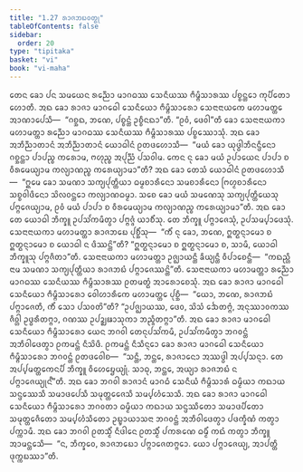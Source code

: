 ```yaml
---
title: "1.27 ᩁᩣᨩᨽᨭᩅᨲ᩠ᨳᩩ"
tableOfContents: false
sidebar:
  order: 20
type: "tipitaka"
basket: "vi"
book: "vi-maha"
---
```



<DynamicBreadcrumb />

<Division number="90" book="vi-maha">

<Paragraph number="426" book="vi-maha">
ᨲᩮᨶ ᨡᩮᩣ ᨸᨶ ᩈᨾᨿᩮᨶ ᩁᨬ᩠ᨬᩮᩣ ᨾᩣᨣᨵᩔ ᩈᩮᨶᩥᨿᩔ ᨻᩥᨾ᩠ᨻᩥᩈᩣᩁᩔ ᨸᨧ᩠ᨧᨶ᩠ᨲᩮᩣ ᨠᩩᨸᩥᨲᩮᩣ ᩉᩮᩣᨲᩥ. ᩋᨳ ᨡᩮᩣ ᩁᩣᨩᩣ ᨾᩣᨣᨵᩮᩤ ᩈᩮᨶᩥᨿᩮᩣ ᨻᩥᨾ᩠ᨻᩥᩈᩣᩁᩮᩣ ᩈᩮᨶᩣᨶᩣᨿᨠᩮ ᨾᩉᩣᨾᨲ᩠ᨲᩮ ᩋᩣᨱᩣᨸᩮᩈᩥ—  “ᨣᨧ᩠ᨨᨳ, ᨽᨱᩮ, ᨸᨧ᩠ᨧᨶ᩠ᨲᩴ ᩏᨧ᩠ᨧᩥᨶᨳᩣ”ᨲᩥ. “ᩑᩅᩴ, ᨴᩮᩅᩤ”ᨲᩥ ᨡᩮᩣ ᩈᩮᨶᩣᨶᩣᨿᨠᩣ ᨾᩉᩣᨾᨲ᩠ᨲᩣ ᩁᨬ᩠ᨬᩮᩣ ᨾᩣᨣᨵᩔ ᩈᩮᨶᩥᨿᩔ ᨻᩥᨾ᩠ᨻᩥᩈᩣᩁᩔ ᨸᨧ᩠ᨧᩔᩮᩣᩈᩩᩴ. ᩋᨳ ᨡᩮᩣ ᩋᨽᩥᨬ᩠ᨬᩣᨲᩣᨶᩴ ᩋᨽᩥᨬ᩠ᨬᩣᨲᩣᨶᩴ ᨿᩮᩣᨵᩤᨶᩴ ᩑᨲᨴᩉᩮᩣᩈᩥ—  “ᨾᨿᩴ ᨡᩮᩣ ᨿᩩᨴ᩠ᨵᩤᨽᩥᨶᨶ᩠ᨴᩥᨶᩮᩣ ᨣᨧ᩠ᨨᨶ᩠ᨲᩣ ᨸᩣᨸᨬ᩠ᨧ ᨠᩁᩮᩣᨾ, ᨻᩉᩩᨬ᩠ᨧ ᩋᨸᩩᨬ᩠ᨬᩴ ᨸᩈᩅᩤᨾ. ᨠᩮᨶ ᨶᩩ ᨡᩮᩣ ᨾᨿᩴ ᩏᨸᩣᨿᩮᨶ ᨸᩣᨸᩣ ᨧ ᩅᩥᩁᨾᩮᨿ᩠ᨿᩣᨾ ᨠᩃ᩠ᨿᩣᨱᨬ᩠ᨧ ᨠᩁᩮᨿ᩠ᨿᩣᨾᩣ”ᨲᩥ?
</Paragraph>

<Paragraph number="427" book="vi-maha">
ᩋᨳ ᨡᩮᩣ ᨲᩮᩈᩴ ᨿᩮᩣᨵᩤᨶᩴ ᩑᨲᨴᩉᩮᩣᩈᩥ—  “ᩍᨾᩮ ᨡᩮᩣ ᩈᨾᨱᩣ ᩈᨠ᩠ᨿᨸᩩᨲ᩠ᨲᩥᨿᩣ ᨵᨾ᩠ᨾᨧᩣᩁᩥᨶᩮᩣ ᩈᨾᨧᩣᩁᩥᨶᩮᩣ ᨻᩕᩉ᩠ᨾᨧᩣᩁᩥᨶᩮᩣ ᩈᨧ᩠ᨧᩅᩤᨴᩥᨶᩮᩣ ᩈᩦᩃᩅᨶ᩠ᨲᩮᩣ ᨠᩃ᩠ᨿᩣᨱᨵᨾ᩠ᨾᩣ. ᩈᨧᩮ ᨡᩮᩣ ᨾᨿᩴ ᩈᨾᨱᩮᩈᩩ ᩈᨠ᩠ᨿᨸᩩᨲ᩠ᨲᩥᨿᩮᩈᩩ ᨸᨻ᩠ᨻᨩᩮᨿ᩠ᨿᩣᨾ, ᩑᩅᩴ ᨾᨿᩴ ᨸᩣᨸᩣ ᨧ ᩅᩥᩁᨾᩮᨿ᩠ᨿᩣᨾ ᨠᩃ᩠ᨿᩣᨱᨬ᩠ᨧ ᨠᩁᩮᨿ᩠ᨿᩣᨾᩣ”ᨲᩥ. ᩋᨳ ᨡᩮᩣ ᨲᩮ ᨿᩮᩣᨵᩤ ᨽᩥᨠ᩠ᨡᩪ ᩏᨸᩈᩘᨠᨾᩥᨲ᩠ᩅᩣ ᨸᨻ᩠ᨻᨩ᩠ᨩᩴ ᨿᩣᨧᩥᩴᩈᩩ. ᨲᩮ ᨽᩥᨠ᩠ᨡᩪ ᨸᨻ᩠ᨻᩣᨩᩮᩈᩩᩴ, ᩏᨸᩈᨾ᩠ᨸᩣᨴᩮᩈᩩᩴ. ᩈᩮᨶᩣᨶᩣᨿᨠᩣ ᨾᩉᩣᨾᨲ᩠ᨲᩣ ᩁᩣᨩᨽᨭᩮ ᨸᩩᨧ᩠ᨨᩥᩴᩈᩩ—  “ᨠᩥᩴ ᨶᩩ ᨡᩮᩣ, ᨽᨱᩮ, ᩍᨲ᩠ᨳᨶ᩠ᨶᩣᨾᩮᩣ ᨧ ᩍᨲ᩠ᨳᨶ᩠ᨶᩣᨾᩮᩣ ᨧ ᨿᩮᩣᨵᩤ ᨶ ᨴᩥᩔᨶ᩠ᨲᩦ”ᨲᩥ? “ᩍᨲ᩠ᨳᨶ᩠ᨶᩣᨾᩮᩣ ᨧ ᩍᨲ᩠ᨳᨶ᩠ᨶᩣᨾᩮᩣ ᨧ, ᩈᩣᨾᩥ, ᨿᩮᩣᨵᩤ ᨽᩥᨠ᩠ᨡᩪᩈᩩ ᨸᨻ᩠ᨻᨩᩥᨲᩣ”ᨲᩥ. ᩈᩮᨶᩣᨶᩣᨿᨠᩣ ᨾᩉᩣᨾᨲ᩠ᨲᩣ ᩏᨩ᩠ᨫᩣᨿᨶ᩠ᨲᩥ ᨡᩥᨿ᩠ᨿᨶ᩠ᨲᩥ ᩅᩥᨸᩣᨧᩮᨶ᩠ᨲᩥ—  “ᨠᨳᨬ᩠ᩉᩥ ᨶᩣᨾ ᩈᨾᨱᩣ ᩈᨠ᩠ᨿᨸᩩᨲ᩠ᨲᩥᨿᩣ ᩁᩣᨩᨽᨭᩴ ᨸᨻ᩠ᨻᩣᨩᩮᩔᨶ᩠ᨲᩦ”ᨲᩥ. ᩈᩮᨶᩣᨶᩣᨿᨠᩣ ᨾᩉᩣᨾᨲ᩠ᨲᩣ ᩁᨬ᩠ᨬᩮᩣ ᨾᩣᨣᨵᩔ ᩈᩮᨶᩥᨿᩔ ᨻᩥᨾ᩠ᨻᩥᩈᩣᩁᩔ ᩑᨲᨾᨲ᩠ᨳᩴ ᩋᩣᩁᩮᩣᨧᩮᩈᩩᩴ.
</Paragraph>

<Paragraph number="428" book="vi-maha">
ᩋᨳ ᨡᩮᩣ ᩁᩣᨩᩣ ᨾᩣᨣᨵᩮᩤ ᩈᩮᨶᩥᨿᩮᩣ ᨻᩥᨾ᩠ᨻᩥᩈᩣᩁᩮᩣ ᩅᩮᩤᩉᩣᩁᩥᨠᩮ ᨾᩉᩣᨾᨲ᩠ᨲᩮ ᨸᩩᨧ᩠ᨨᩥ—  “ᨿᩮᩣ, ᨽᨱᩮ, ᩁᩣᨩᨽᨭᩴ ᨸᨻ᩠ᨻᩣᨩᩮᨲᩥ, ᨠᩥᩴ ᩈᩮᩣ ᨸᩈᩅᨲᩦ”ᨲᩥ? “ᩏᨸᨩ᩠ᨫᩣᨿᩔ, ᨴᩮᩅ, ᩈᩦᩈᩴ ᨨᩮᨲᨻ᩠ᨻᩴ, ᩋᨶᩩᩔᩣᩅᨠᩔ ᨩᩥᩅ᩠ᩉᩤ ᩏᨴ᩠ᨵᩁᩥᨲᨻ᩠ᨻᩣ, ᨣᨱᩔ ᩏᨸᨯ᩠ᨰᨹᩣᩈᩩᨠᩣ ᨽᨬ᩠ᨩᩥᨲᨻ᩠ᨻᩣ”ᨲᩥ. ᩋᨳ ᨡᩮᩣ ᩁᩣᨩᩣ ᨾᩣᨣᨵᩮᩤ ᩈᩮᨶᩥᨿᩮᩣ ᨻᩥᨾ᩠ᨻᩥᩈᩣᩁᩮᩣ ᨿᩮᨶ ᨽᨣᩅᩤ ᨲᩮᨶᩩᨸᩈᩘᨠᨾᩥ, ᩏᨸᩈᩘᨠᨾᩥᨲ᩠ᩅᩣ ᨽᨣᩅᨶ᩠ᨲᩴ ᩋᨽᩥᩅᩤᨴᩮᨲ᩠ᩅᩣ ᩑᨠᨾᨶ᩠ᨲᩴ ᨶᩥᩈᩦᨴᩥ. ᩑᨠᨾᨶ᩠ᨲᩴ ᨶᩥᩈᩥᨶ᩠ᨶᩮᩣ ᨡᩮᩣ ᩁᩣᨩᩣ ᨾᩣᨣᨵᩮᩤ ᩈᩮᨶᩥᨿᩮᩣ ᨻᩥᨾ᩠ᨻᩥᩈᩣᩁᩮᩣ ᨽᨣᩅᨶ᩠ᨲᩴ ᩑᨲᨴᩅᩮᩤᨧ—  “ᩈᨶ᩠ᨲᩥ, ᨽᨶ᩠ᨲᩮ, ᩁᩣᨩᩣᨶᩮᩣ ᩋᩔᨴ᩠ᨵᩤ ᩋᨸ᩠ᨸᩈᨶ᩠ᨶᩣ. ᨲᩮ ᩋᨸ᩠ᨸᨾᨲ᩠ᨲᨠᩮᨶᨸᩥ ᨽᩥᨠ᩠ᨡᩪ ᩅᩥᩉᩮᨮᩮᨿ᩠ᨿᩩᩴ. ᩈᩣᨵᩩ, ᨽᨶ᩠ᨲᩮ, ᩋᨿ᩠ᨿᩣ ᩁᩣᨩᨽᨭᩴ ᨶ ᨸᨻ᩠ᨻᩣᨩᩮᨿ᩠ᨿᩩᨶ᩺”ᨲᩥ. ᩋᨳ ᨡᩮᩣ ᨽᨣᩅᩤ ᩁᩣᨩᩣᨶᩴ ᨾᩣᨣᨵᩴ ᩈᩮᨶᩥᨿᩴ ᨻᩥᨾ᩠ᨻᩥᩈᩣᩁᩴ ᨵᨾ᩠ᨾᩥᨿᩣ ᨠᨳᩣᨿ ᩈᨶ᩠ᨴᩔᩮᩈᩥ ᩈᨾᩣᨴᨸᩮᩈᩥ ᩈᨾᩩᨲ᩠ᨲᩮᨩᩮᩈᩥ ᩈᨾ᩠ᨸᩉᩴᩈᩮᩈᩥ. ᩋᨳ ᨡᩮᩣ ᩁᩣᨩᩣ ᨾᩣᨣᨵᩮᩤ ᩈᩮᨶᩥᨿᩮᩣ ᨻᩥᨾ᩠ᨻᩥᩈᩣᩁᩮᩣ ᨽᨣᩅᨲᩣ ᨵᨾ᩠ᨾᩥᨿᩣ ᨠᨳᩣᨿ ᩈᨶ᩠ᨴᩔᩥᨲᩮᩣ ᩈᨾᩣᨴᨸᩥᨲᩮᩣ ᩈᨾᩩᨲ᩠ᨲᩮᨩᩥᨲᩮᩣ ᩈᨾ᩠ᨸᩉᩴᩈᩥᨲᩮᩣ ᩏᨭ᩠ᨮᩣᨿᩣᩈᨶᩣ ᨽᨣᩅᨶ᩠ᨲᩴ ᩋᨽᩥᩅᩤᨴᩮᨲ᩠ᩅᩣ ᨸᨴᨠ᩠ᨡᩥᨱᩴ ᨠᨲ᩠ᩅᩣ ᨸᨠ᩠ᨠᩣᨾᩥ. ᩋᨳ ᨡᩮᩣ ᨽᨣᩅᩤ ᩑᨲᩈ᩠ᨾᩥᩴ ᨶᩥᨴᩤᨶᩮ ᩑᨲᩈ᩠ᨾᩥᩴ ᨸᨠᩁᨱᩮ ᨵᨾ᩠ᨾᩥᩴ ᨠᨳᩴ ᨠᨲ᩠ᩅᩣ ᨽᩥᨠ᩠ᨡᩪ ᩋᩣᨾᨶ᩠ᨲᩮᩈᩥ—  “ᨶ, ᨽᩥᨠ᩠ᨡᩅᩮ, ᩁᩣᨩᨽᨭᩮᩣ ᨸᨻ᩠ᨻᩣᨩᩮᨲᨻ᩠ᨻᩮᩣ. ᨿᩮᩣ ᨸᨻ᩠ᨻᩣᨩᩮᨿ᩠ᨿ, ᩋᩣᨸᨲ᩠ᨲᩥ ᨴᩩᨠ᩠ᨠᨭᩔᩣ”ᨲᩥ.
</Paragraph>
</Division>